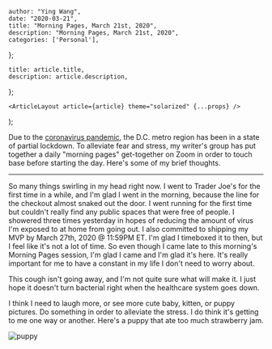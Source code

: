 

    author: "Ying Wang",
    date: "2020-03-21",
    title: "Morning Pages, March 21st, 2020",
    description: "Morning Pages, March 21st, 2020",
    categories: ['Personal'],
};

    title: article.title,
    description: article.description,
};

    <ArticleLayout article={article} theme="solarized" {...props} />
);


Due to the [coronavirus
pandemic](https://en.wikipedia.org/wiki/2019-20_coronavirus_pandemic), the D.C.
metro region has been in a state of partial lockdown. To alleviate fear and
stress, my writer's group has put together a daily "morning pages" get-together
on Zoom in order to touch base before starting the day. Here's some of my brief
thoughts.

---

So many things swirling in my head right now. I went to Trader Joe's for the
first time in a while, and I'm glad I went in the morning, because the line for
the checkout almost snaked out the door. I went running for the first time but
couldn't really find any public spaces that were free of people. I showered
three times yesterday in hopes of reducing the amount of virus I'm exposed to at
home from going out. I also committed to shipping my MVP by March 27th, 2020 @
11:59PM ET. I'm glad I timeboxed it to then, but I feel like it's not a lot of
time. So even though I came late to this morning's Morning Pages session, I'm
glad I came and I'm glad it's here. It's really important for me to have a
constant in my life I don't need to worry about.

This cough isn't going away, and I'm not quite sure what will make it. I just
hope it doesn't turn bacterial right when the healthcare system goes down.

I think I need to laugh more, or see more cute baby, kitten, or puppy pictures.
Do something in order to alleviate the stress. I do think it's getting to me one
way or another. Here's a puppy that ate too much strawberry jam.

![puppy](/img/posts/2020/03/21/1.jpg)
